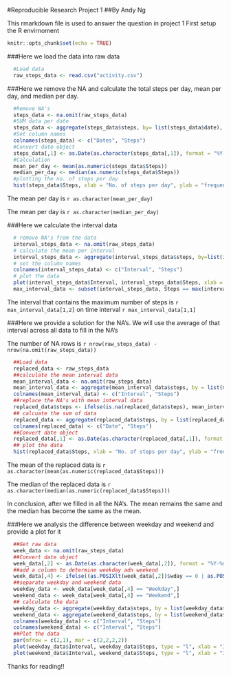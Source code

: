 #Reproducible Research Project 1
##By Andy Ng

This rmarkdown file is used to answer the question in project 1
First setup the R envirnoment
```{r setup, include=FALSE}
knitr::opts_chunk$set(echo = TRUE)
```

###Here we load the data into raw data
```{r load data}
  #Load data
  raw_steps_data <- read.csv("activity.csv")
```

###Here we remove the NA and calculate the total steps per day, mean per day, and median per day.
```{r no. of steps}
  
  #Remove NA's
  steps_data <- na.omit(raw_steps_data)
  #SUM data per date
  steps_data <- aggregate(steps_data$steps, by= list(steps_data$date), FUN = sum)
  #Set column names
  colnames(steps_data) <- c("Dates", "Steps")
  #Convert date object
  steps_data[,1] <- as.Date(as.character(steps_data[,1]), format = "%Y-%m-%d")
  #Calculation
  mean_per_day <- mean(as.numeric(steps_data$Steps))
  median_per_day <- median(as.numeric(steps_data$Steps))
  #plotting the no. of steps per day
  hist(steps_data$Steps, xlab = "No. of steps per day", ylab = "frequency", main = "Histogram of no. of steps per day")
```


The mean per day is `r as.character(mean_per_day)`

The mean per day is `r as.character(median_per_day)`

###Here we calculate the interval data
```{r 5 minutes interval plot}
  # remove NA's from the data
  interval_steps_data <- na.omit(raw_steps_data)
  # calculate the mean per interval
  interval_steps_data <- aggregate(interval_steps_data$steps, by=list(interval_steps_data$interval), FUN = mean)
  # set the column names
  colnames(interval_steps_data) <- c("Interval", "Steps")
  # plot the data
  plot(interval_steps_data$Interval, interval_steps_data$Steps, xlab = "Interval", ylab = "No. of steps", main = "Number of steps by interval across all days", type = "l")
  max_interval_data <- subset(interval_steps_data, Steps == max(interval_steps_data$Steps))
```

The interval that contains the maximum number of steps is `r max_interval_data[1,2]` on time interval `r max_interval_data[1,1]`

###Here we provide a solution for the NA's. We will use the average of that interval across all data to fill in the NA's

The number of NA rows is `r nrow(raw_steps_data) - nrow(na.omit(raw_steps_data))`

```{r replace missing value}
  ##Load data
  replaced_data <- raw_steps_data
  ##calculate the mean interval data
  mean_interval_data <- na.omit(raw_steps_data)
  mean_interval_data <- aggregate(mean_interval_data$steps, by = list(mean_interval_data$interval), FUN = mean)
  colnames(mean_interval_data) <- c("Interval", "Steps")
  ##replace the NA's with mean interval data
  replaced_data$steps <- ifelse(is.na(replaced_data$steps), mean_interval_data$Steps[mean_interval_data$Interval %in% replaced_data$interval], replaced_data$steps)
  ## calcuate the sum of data
  replaced_data <- aggregate(replaced_data$steps, by = list(replaced_data$date), FUN = sum)
  colnames(replaced_data) <- c("Date", "Steps")
  ##Convert date object
  replaced_data[,1] <- as.Date(as.character(replaced_data[,1]), format = "%Y-%m-%d")
  ## plot the data
  hist(replaced_data$Steps, xlab = "No. of steps per day", ylab = "frequency", main = "Histogram of no. of steps per day")
```

The mean of the replaced data is `r as.character(mean(as.numeric(replaced_data$Steps)))`

The median of the replaced data is `r as.character(median(as.numeric(replaced_data$Steps)))`

In conclusion, after we filled in all the NA's. The mean remains the same and the median has become the same as the mean.

###Here we analysis the difference between weekday and weekend and provide a plot for it

```{r weekday weekend analysis}
  ##Get raw data
  week_data <- na.omit(raw_steps_data)
  ##Convert date object
  week_data[,2] <- as.Date(as.character(week_data[,2]), format = "%Y-%m-%d")
  ##add a column to determine weekday adn weekend
  week_data[,4] <- ifelse((as.POSIXlt(week_data[,2])$wday == 0 | as.POSIXlt(week_data[,2])$wday == 6), "Weekend", "Weekday")
  ##separate weekday and weekend data
  weekday_data <- week_data[week_data[,4] == "Weekday",]
  weekend_data <- week_data[week_data[,4] == "Weekend",]
  ## calculate the data
  weekday_data <- aggregate(weekday_data$steps, by = list(weekday_data$interval), FUN = mean)
  weekend_data <- aggregate(weekend_data$steps, by = list(weekend_data$interval), FUN = mean)
  colnames(weekday_data) <- c("Interval", "Steps")
  colnames(weekend_data) <- c("Interval", "Steps")
  ##Plot the data
  par(mfrow = c(2,1), mar = c(2,2,2,2))
  plot(weekday_data$Interval, weekday_data$Steps, type = "l", xlab = "Interval", ylab = "No. of steps", main = "Weekday Data")
  plot(weekend_data$Interval, weekend_data$Steps, type = "l", xlab = "Interval", ylab = "No. of steps", main = "Weekend Data")
```

Thanks for reading!!